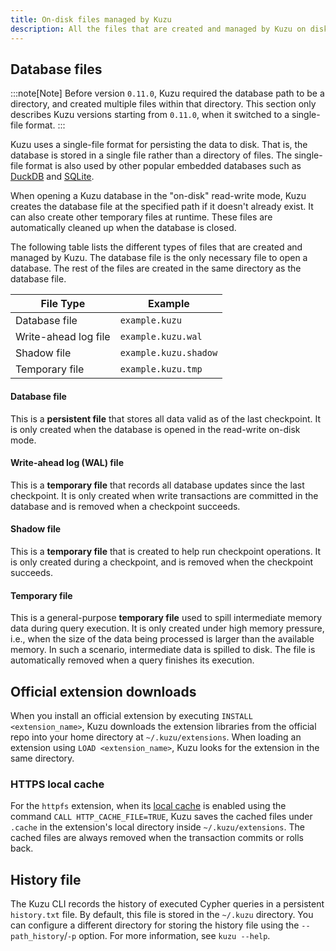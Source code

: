 ```yaml
---
title: On-disk files managed by Kuzu
description: All the files that are created and managed by Kuzu on disk.
---
```


## Database files

:::note[Note]
Before version `0.11.0`, Kuzu required the database path to be a directory, and created multiple files
within that directory. This section only describes Kuzu versions starting from `0.11.0`, when it
switched to a single-file format.
:::

Kuzu uses a single-file format for persisting the data to disk. That is, the database is stored in a single file rather than a directory of files.
The single-file format is also used by other popular embedded databases such as [DuckDB](https://duckdb.org/docs/stable/internals/storage) and [SQLite](https://sqlite.org/fileformat.html).

When opening a Kuzu database in the "on-disk" read-write mode, Kuzu creates the database file at the specified
path if it doesn't already exist. It can also create other temporary files at runtime. These files are
automatically cleaned up when the database is closed.

The following table lists the different types of files that are created and managed by Kuzu.
The database file is the only necessary file to open a database. The rest of the files are created
in the same directory as the database file.

| File Type | Example |
| --- | --- |
| Database file | `example.kuzu` |
| Write-ahead log file | `example.kuzu.wal`  |
| Shadow file | `example.kuzu.shadow` |
| Temporary file | `example.kuzu.tmp` |

#### Database file

This is a **persistent file** that stores all data valid as of the last checkpoint.
It is only created when the database is opened in the read-write on-disk mode.

#### Write-ahead log (WAL) file

This is a **temporary file** that records all database updates since the last checkpoint.
It is only created when write transactions are committed in the database and is removed when a checkpoint succeeds.

#### Shadow file

This is a **temporary file** that is created to help run checkpoint operations. It is only created during a checkpoint, and is removed when the checkpoint succeeds.

#### Temporary file

This is a general-purpose **temporary file** used to spill intermediate memory data during query execution.
It is only created under high memory pressure, i.e., when the size of the data being processed is
larger than the available memory. In such a scenario, intermediate data is spilled to disk.
The file is automatically removed when a query finishes its execution.

## Official extension downloads

When you install an official extension by executing `INSTALL <extension_name>`, Kuzu downloads the extension
libraries from the official repo into your home directory at `~/.kuzu/extensions`.
When loading an extension using `LOAD <extension_name>`, Kuzu looks for the extension in the same directory.

### HTTPS local cache

For the `httpfs` extension, when its [local cache](/extensions/httpfs/#local-cache)
is enabled using the command `CALL HTTP_CACHE_FILE=TRUE`, Kuzu saves the cached files under `.cache`
in the extension's local directory inside `~/.kuzu/extensions`.
The cached files are always removed when the transaction commits or rolls back.

## History file

The Kuzu CLI records the history of executed Cypher queries in a persistent `history.txt` file.
By default, this file is stored in the `~/.kuzu` directory.
You can configure a different directory for storing the history file using the `--path_history`/`-p` option.
For more information, see `kuzu --help`.
